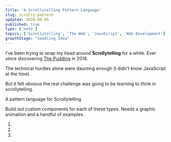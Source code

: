 ```yaml
---
title: 'A Scrollytelling Pattern Language'
slug: scrolly-pattern
updated: 2020-08-05
published: true
type: ['note']
topics: ['Scrollytelling', 'The Web', 'JavaScript', 'Web Development']
growthStage: "Seedling Idea"
---
```


I've been trying to wrap my head around **Scrollytelling** for a while. Ever since discovering [The Pudding](https://pudding.cool/) in 2018.

The technical hurdles alone were daunting enough (I didn't know JavaScript at the time).

But it felt obvious the real challenge was going to be learning to _think_ in scrollytelling.

A pattern language for Scrollytelling

Build out custom components for each of these types. Needs a graphic animation and a handful of examples.

1.

2.

3.
